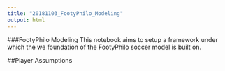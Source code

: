 ```yaml
---
title: "20181103_FootyPhilo_Modeling"
output: html
---
```


###FootyPhilo Modeling
This notebook aims to setup a framework under which the we foundation of the FootyPhilo soccer model is built on.


##Player Assumptions




```r





```

